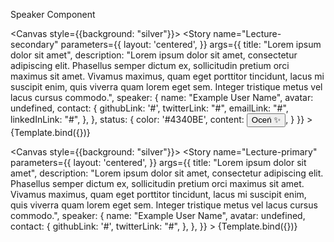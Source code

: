 
<Meta title="ui/Lecture" component={Lecture} />


Speaker Component

<Canvas style={{background: "silver"}}>
    <Story
        name="Lecture-secondary"
        parameters={{
            layout: 'centered',
        }}
        args={{
            title: "Lorem ipsum dolor sit amet",
            description: "Lorem ipsum dolor sit amet, consectetur adipiscing elit. Phasellus semper dictum ex, sollicitudin pretium orci maximus sit amet. Vivamus maximus, quam eget porttitor tincidunt, lacus mi suscipit enim, quis viverra quam lorem eget sem. Integer tristique metus vel lacus cursus commodo.",
            speaker: {
                name: "Example User Name",
                avatar: undefined,
                contact: {
                    githubLink: '#',
                    twitterLink: "#",
                    emailLink: "#",
                    linkedInLink: "#",
                },
                },
            status: {
                color: '#4340BE',
                content: <button> Oceń ✨</button>,
            }
        }}
    >
        {Template.bind({})}
    </Story>
</Canvas>

<Canvas style={{background: "silver"}}>
    <Story
        name="Lecture-primary"
        parameters={{
            layout: 'centered',
        }}
        args={{
            title: "Lorem ipsum dolor sit amet",
            description: "Lorem ipsum dolor sit amet, consectetur adipiscing elit. Phasellus semper dictum ex, sollicitudin pretium orci maximus sit amet. Vivamus maximus, quam eget porttitor tincidunt, lacus mi suscipit enim, quis viverra quam lorem eget sem. Integer tristique metus vel lacus cursus commodo.",
            speaker: {
                name: "Example User Name",
                avatar: undefined,
                contact: {
                    githubLink: '#',
                    twitterLink: "#",
                },
                },
        }}
    >
        {Template.bind({})}
    </Story>
</Canvas>